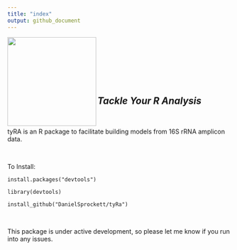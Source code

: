 ```yaml
---
title: "index"
output: github_document
---
```


<img src="man/figures/logo.png" align="left" alt="" width="200" />

<br/>
<br/>
<br/>
<br/>
<br/>
<br/>

## *Tackle Your R Analysis* ##

<br/>

tyRA is an R package to facilitate building models from 16S rRNA amplicon data. <br/>

<br/>

To Install:

```
install.packages("devtools")

library(devtools)

install_github("DanielSprockett/tyRa")
```
<br/>

This package is under active development, so please let me know if you run into any issues.


